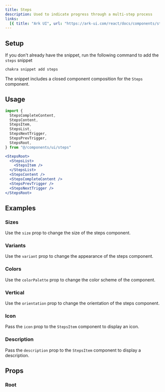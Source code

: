 ```yaml
---
title: Steps
description: Used to indicate progress through a multi-step process
links:
  [{ title: "Ark UI", url: "https://ark-ui.com/react/docs/components/steps" }]
---
```


<ExampleTabs name="steps-basic" />

## Setup

If you don't already have the snippet, run the following command to add the
`steps` snippet

```sh
chakra snippet add steps
```

The snippet includes a closed component composition for the `Steps` component.

## Usage

```jsx
import {
  StepsCompleteContent,
  StepsContent,
  StepsItem,
  StepsList,
  StepsNextTrigger,
  StepsPrevTrigger,
  StepsRoot,
} from "@/components/ui/steps"
```

```jsx
<StepsRoot>
  <StepsList>
    <StepsItem />
  </StepsList>
  <StepsContent />
  <StepsCompleteContent />
  <StepsPrevTrigger />
  <StepsNextTrigger />
</StepsRoot>
```

## Examples

### Sizes

Use the `size` prop to change the size of the steps component.

<ExampleTabs name="steps-with-sizes" />

### Variants

Use the `variant` prop to change the appearance of the steps component.

<ExampleTabs name="steps-with-variants" />

### Colors

Use the `colorPalette` prop to change the color scheme of the component.

<ExampleTabs name="steps-with-colors" />

### Vertical

Use the `orientation` prop to change the orientation of the steps component.

<ExampleTabs name="steps-vertical" />

### Icon

Pass the `icon` prop to the `StepsItem` component to display an icon.

<ExampleTabs name="steps-with-icon" />

### Description

Pass the `description` prop to the `StepsItem` component to display a
description.

<ExampleTabs name="steps-with-description" />

## Props

### Root

<PropTable component="Steps" part="Root" />
